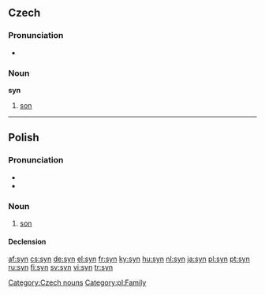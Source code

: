 {{see|syn-}}
==Czech==

===Pronunciation===
*{{audio|Cs-syn.ogg|audio}}

===Noun===
'''syn''' {{m}}

# [[son]]

[[Category:Czech nouns]]
----
==Polish==
===Pronunciation===
* {{IPA|/sɨn/}}
* {{audio|pl-syn.ogg|audio}}

===Noun===
{{infl|pl|noun|g=m}}

# [[son]]

====Declension====
{{pl-decl-noun
|syn|synowie
|syna|synów
|synowi|synom
|syna|synów
|synem|synami
|synu|synach
|synu|synowie
}}

[[Category:pl:Family]]

[[af:syn]]
[[cs:syn]]
[[de:syn]]
[[el:syn]]
[[fr:syn]]
[[ky:syn]]
[[hu:syn]]
[[nl:syn]]
[[ja:syn]]
[[pl:syn]]
[[pt:syn]]
[[ru:syn]]
[[fi:syn]]
[[sv:syn]]
[[vi:syn]]
[[tr:syn]]